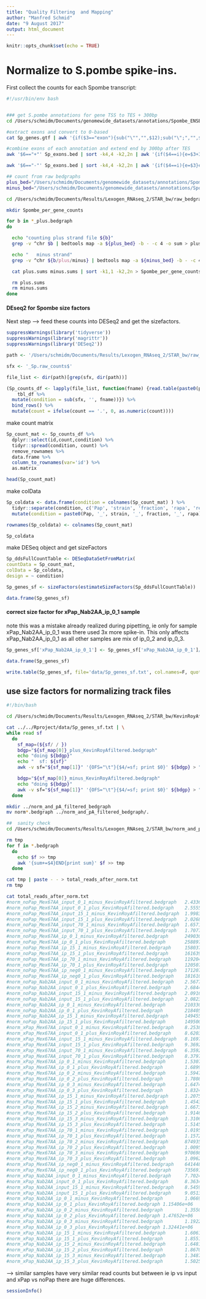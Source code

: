 ```yaml
---
title: "Quality Filtering  and Mapping"
author: "Manfred Schmid"
date: "9 August 2017"
output: html_document
---
```


```r
knitr::opts_chunk$set(echo = TRUE)
```



# Normalize to S.pombe spike-ins. 

First collect the counts for each Spombe transcript:
```bash
#!/usr/bin/env bash


### get S.pombe annotations for gene TSS to TES + 300bp
cd /Users/schmidm/Documents/genomewide_datasets/annotations/Spombe_ENSEMBL_EF2

#extract exons and convert to 0-based
cat Sp_genes.gtf | awk '{if($3=="exon"){sub("\"","",$12);sub("\";","",$12);print $1"\t"$4-1"\t"$5"\t"$12"\t"$3"\t"$7}}' > Sp_exons.bed

#combine exons of each annotation and extend end by 300bp after TES
awk '$6=="+"' Sp_exons.bed | sort -k4,4 -k2,2n | awk '{if($4==i){e=$3+300}else{print c"\t"s"\t"e"\t"i"\t"t"\t"str; c=$1;s=$2;e=$3+300;i=$4;t=$5;str=$6}}END{print c"\t"s"\t"e"\t"i"\t"t"\t"str}' | sed 1d | sort -k1,1 -k2,2n > Sp_exons_ends_p300_plus.bed

awk '$6=="-"' Sp_exons.bed | sort -k4,4 -k2,2n | awk '{if($4==i){e=$3}else{print c"\t"s"\t"e"\t"i"\t"t"\t"str; c=$1;s=$2-300;if(s < 0){s=0};e=$3;i=$4;t=$5;str=$6}}END{print c"\t"s"\t"e"\t"i"\t"t"\t"str}' | sed 1d | sort -k1,1 -k2,2n > Sp_exons_ends_p300_minus.bed

## count from raw bedgraphs
plus_bed="/Users/schmidm/Documents/genomewide_datasets/annotations/Spombe_ENSEMBL_EF2/Sp_exons_ends_p300_plus.bed"
minus_bed="/Users/schmidm/Documents/genomewide_datasets/annotations/Spombe_ENSEMBL_EF2/Sp_exons_ends_p300_minus.bed"

cd /Users/schmidm/Documents/Results/Lexogen_RNAseq_2/STAR_bw/raw_bedgraph

mkdir Spombe_per_gene_counts

for b in *_plus.bedgraph
do

  echo "counting plus strand file ${b}"
  grep -v ^chr $b | bedtools map -a ${plus_bed} -b - -c 4 -o sum > plus.sums

  echo "   minus strand"
  grep -v ^chr ${b/plus/minus} | bedtools map -a ${minus_bed} -b - -c 4 -o sum > minus.sums

  cat plus.sums minus.sums | sort -k1,1 -k2,2n > Spombe_per_gene_counts/${b/_plus.bedgraph/_Sp.raw_counts}

  rm plus.sums
  rm minus.sums
done
```


#### DEseq2 for Spombe size factors

Next step --> feed these counts into DESeq2 and get the sizefactors.

```r
suppressWarnings(library('tidyverse'))
suppressWarnings(library('magrittr'))
suppressWarnings(library('DESeq2'))
```


```r
path <- '/Users/schmidm/Documents/Results/Lexogen_RNAseq_2/STAR_bw/raw_bedgraph/Spombe_per_gene_counts/'

sfx <- '_Sp.raw_counts$'

file_list <- dir(path)[grep(sfx, dir(path))]

(Sp_counts_df <- lapply(file_list, function(fname) {read.table(paste0(path,fname,sep=''), col.names=c('chr', 'start', 'end', 'id', 'type', 'strand', 'count'), stringsAsFactors = FALSE) %>% 
    tbl_df %>%
  mutate(condition = sub(sfx, '', fname))}) %>%
  bind_rows() %>%
  mutate(count = ifelse(count == '.', 0, as.numeric(count))))
```


make count matrix
```r
Sp_count_mat <- Sp_counts_df %>% 
  dplyr::select(id,count,condition) %>%
  tidyr::spread(condition, count) %>%
  remove_rownames %>%
  data.frame %>%
  column_to_rownames(var='id') %>%
  as.matrix

head(Sp_count_mat)
```


make colData  
```r
Sp_coldata <- data.frame(condition = colnames(Sp_count_mat) ) %>%
  tidyr::separate(condition, c('Pap', 'strain', 'fraction', 'rapa', 'replicate'), by='_') %>%
  mutate(condition = paste0(Pap, '_', strain, '_', fraction, '_', rapa))

rownames(Sp_coldata) <- colnames(Sp_count_mat)

Sp_coldata
```


make DESeq object and get sizeFactors
```r
Sp_ddsFullCountTable <- DESeqDataSetFromMatrix(
countData = Sp_count_mat,
colData = Sp_coldata,
design = ~ condition)

Sp_genes_sf <- sizeFactors(estimateSizeFactors(Sp_ddsFullCountTable))

data.frame(Sp_genes_sf)
```

#### correct size factor for xPap_Nab2AA_ip_0_1 sample

note this was a mistake already realized during pipetting, ie only for sample xPap_Nab2AA_ip_0_1 was there used 3x more spike-in. This only affects xPap_Nab2AA_ip_0_1 as all other samples are mix of ip_0_2 and ip_0_3.

```r
Sp_genes_sf['xPap_Nab2AA_ip_0_1'] <- Sp_genes_sf['xPap_Nab2AA_ip_0_1']/3

data.frame(Sp_genes_sf)
```



```r
write.table(Sp_genes_sf, file='data/Sp_genes_sf.txt', col.names=F, quote=F)
```


## use size factors for normalizing track files

```bash
#!/bin/bash

cd /Users/schmidm/Documents/Results/Lexogen_RNAseq_2/STAR_bw/KevinRoyAfiltered_bedgraph

cat ../../Rproject/data/Sp_genes_sf.txt | \
while read sf
  do
    sf_map=(${sf/ / })
    bdgp="${sf_map[0]}_plus_KevinRoyAfiltered.bedgraph"
    echo "doing ${bdgp}"
    echo "  sf: ${sf}"
    awk -v sf="${sf_map[1]}" '{OFS="\t"}{$4/=sf; print $0}' ${bdgp} > "norm_"${bdgp}

    bdgp="${sf_map[0]}_minus_KevinRoyAfiltered.bedgraph"
    echo "doing ${bdgp}"
    awk -v sf="${sf_map[1]}" '{OFS="\t"}{$4/=sf; print $0}' ${bdgp} > "norm_"${bdgp}
  done

mkdir ../norm_and_pA_filtered_bedgraph
mv norm*.bedgraph ../norm_and_pA_filtered_bedgraph/.
```


```bash
##  sanity check
cd /Users/schmidm/Documents/Results/Lexogen_RNAseq_2/STAR_bw/norm_and_pA_filtered_bedgraph

rm tmp
for f in *.bedgraph
  do
    echo $f >> tmp
    awk '{sum+=$4}END{print sum}' $f >> tmp
  done

cat tmp | paste - - > total_reads_after_norm.txt
rm tmp

cat total_reads_after_norm.txt
#norm_noPap_Mex67AA_input_0_1_minus_KevinRoyAfiltered.bedgraph   2.43361e+06
#norm_noPap_Mex67AA_input_0_1_plus_KevinRoyAfiltered.bedgraph    2.55553e+06
#norm_noPap_Mex67AA_input_15_1_minus_KevinRoyAfiltered.bedgraph  1.9983e+06
#norm_noPap_Mex67AA_input_15_1_plus_KevinRoyAfiltered.bedgraph   2.02684e+06
#norm_noPap_Mex67AA_input_70_1_minus_KevinRoyAfiltered.bedgraph  1.65716e+06
#norm_noPap_Mex67AA_input_70_1_plus_KevinRoyAfiltered.bedgraph   1.70777e+06
#norm_noPap_Mex67AA_ip_0_1_minus_KevinRoyAfiltered.bedgraph      249030
#norm_noPap_Mex67AA_ip_0_1_plus_KevinRoyAfiltered.bedgraph       258897
#norm_noPap_Mex67AA_ip_15_1_minus_KevinRoyAfiltered.bedgraph     158037
#norm_noPap_Mex67AA_ip_15_1_plus_KevinRoyAfiltered.bedgraph      161639
#norm_noPap_Mex67AA_ip_70_1_minus_KevinRoyAfiltered.bedgraph     119204
#norm_noPap_Mex67AA_ip_70_1_plus_KevinRoyAfiltered.bedgraph      120507
#norm_noPap_Mex67AA_ip_neg0_1_minus_KevinRoyAfiltered.bedgraph   171207
#norm_noPap_Mex67AA_ip_neg0_1_plus_KevinRoyAfiltered.bedgraph    181610
#norm_noPap_Nab2AA_input_0_1_minus_KevinRoyAfiltered.bedgraph    2.56773e+06
#norm_noPap_Nab2AA_input_0_1_plus_KevinRoyAfiltered.bedgraph     2.68443e+06
#norm_noPap_Nab2AA_input_15_1_minus_KevinRoyAfiltered.bedgraph   2.09161e+06
#norm_noPap_Nab2AA_input_15_1_plus_KevinRoyAfiltered.bedgraph    2.08234e+06
#norm_noPap_Nab2AA_ip_0_1_minus_KevinRoyAfiltered.bedgraph       210330
#norm_noPap_Nab2AA_ip_0_1_plus_KevinRoyAfiltered.bedgraph        218405
#norm_noPap_Nab2AA_ip_15_1_minus_KevinRoyAfiltered.bedgraph      149455
#norm_noPap_Nab2AA_ip_15_1_plus_KevinRoyAfiltered.bedgraph       149500
#norm_xPap_Mex67AA_input_0_1_minus_KevinRoyAfiltered.bedgraph    8.25383e+06
#norm_xPap_Mex67AA_input_0_1_plus_KevinRoyAfiltered.bedgraph     8.62037e+06
#norm_xPap_Mex67AA_input_15_1_minus_KevinRoyAfiltered.bedgraph   8.16976e+06
#norm_xPap_Mex67AA_input_15_1_plus_KevinRoyAfiltered.bedgraph    9.36925e+06
#norm_xPap_Mex67AA_input_70_1_minus_KevinRoyAfiltered.bedgraph   6.35928e+06
#norm_xPap_Mex67AA_input_70_1_plus_KevinRoyAfiltered.bedgraph    8.37977e+06
#norm_xPap_Mex67AA_ip_0_1_minus_KevinRoyAfiltered.bedgraph       1.53072e+06
#norm_xPap_Mex67AA_ip_0_1_plus_KevinRoyAfiltered.bedgraph        1.68999e+06
#norm_xPap_Mex67AA_ip_0_2_minus_KevinRoyAfiltered.bedgraph       1.59472e+06
#norm_xPap_Mex67AA_ip_0_2_plus_KevinRoyAfiltered.bedgraph        1.7808e+06
#norm_xPap_Mex67AA_ip_0_3_minus_KevinRoyAfiltered.bedgraph       1.64742e+06
#norm_xPap_Mex67AA_ip_0_3_plus_KevinRoyAfiltered.bedgraph        1.83246e+06
#norm_xPap_Mex67AA_ip_15_1_minus_KevinRoyAfiltered.bedgraph      1.20754e+06
#norm_xPap_Mex67AA_ip_15_1_plus_KevinRoyAfiltered.bedgraph       1.45439e+06
#norm_xPap_Mex67AA_ip_15_2_minus_KevinRoyAfiltered.bedgraph      1.66736e+06
#norm_xPap_Mex67AA_ip_15_2_plus_KevinRoyAfiltered.bedgraph       1.91464e+06
#norm_xPap_Mex67AA_ip_15_3_minus_KevinRoyAfiltered.bedgraph      1.3106e+06
#norm_xPap_Mex67AA_ip_15_3_plus_KevinRoyAfiltered.bedgraph       1.51454e+06
#norm_xPap_Mex67AA_ip_70_1_minus_KevinRoyAfiltered.bedgraph      1.01954e+06
#norm_xPap_Mex67AA_ip_70_1_plus_KevinRoyAfiltered.bedgraph       1.15722e+06
#norm_xPap_Mex67AA_ip_70_2_minus_KevinRoyAfiltered.bedgraph      874935
#norm_xPap_Mex67AA_ip_70_2_plus_KevinRoyAfiltered.bedgraph       1.00957e+06
#norm_xPap_Mex67AA_ip_70_3_minus_KevinRoyAfiltered.bedgraph      970698
#norm_xPap_Mex67AA_ip_70_3_plus_KevinRoyAfiltered.bedgraph       1.0962e+06
#norm_xPap_Mex67AA_ip_neg0_1_minus_KevinRoyAfiltered.bedgraph    641448
#norm_xPap_Mex67AA_ip_neg0_1_plus_KevinRoyAfiltered.bedgraph     735691
#norm_xPap_Nab2AA_input_0_1_minus_KevinRoyAfiltered.bedgraph     7.70249e+06
#norm_xPap_Nab2AA_input_0_1_plus_KevinRoyAfiltered.bedgraph      8.36349e+06
#norm_xPap_Nab2AA_input_15_1_minus_KevinRoyAfiltered.bedgraph    8.54599e+06
#norm_xPap_Nab2AA_input_15_1_plus_KevinRoyAfiltered.bedgraph     9.05139e+06
#norm_xPap_Nab2AA_ip_0_1_minus_KevinRoyAfiltered.bedgraph        1.06693e+06
#norm_xPap_Nab2AA_ip_0_1_plus_KevinRoyAfiltered.bedgraph 1.15406e+06
#norm_xPap_Nab2AA_ip_0_2_minus_KevinRoyAfiltered.bedgraph        1.35502e+06
#norm_xPap_Nab2AA_ip_0_2_plus_KevinRoyAfiltered.bedgraph 1.47652e+06
#norm_xPap_Nab2AA_ip_0_3_minus_KevinRoyAfiltered.bedgraph        1.19221e+06
#norm_xPap_Nab2AA_ip_0_3_plus_KevinRoyAfiltered.bedgraph 1.32441e+06
#norm_xPap_Nab2AA_ip_15_1_minus_KevinRoyAfiltered.bedgraph       1.60614e+06
#norm_xPap_Nab2AA_ip_15_1_plus_KevinRoyAfiltered.bedgraph        1.85516e+06
#norm_xPap_Nab2AA_ip_15_2_minus_KevinRoyAfiltered.bedgraph       1.64819e+06
#norm_xPap_Nab2AA_ip_15_2_plus_KevinRoyAfiltered.bedgraph        1.86708e+06
#norm_xPap_Nab2AA_ip_15_3_minus_KevinRoyAfiltered.bedgraph       1.34878e+06
#norm_xPap_Nab2AA_ip_15_3_plus_KevinRoyAfiltered.bedgraph        1.50255e+06
```

--> similar samples have very similar read counts but between ie ip vs input and xPap vs noPap there are huge differences.



```r
sessionInfo()
```

